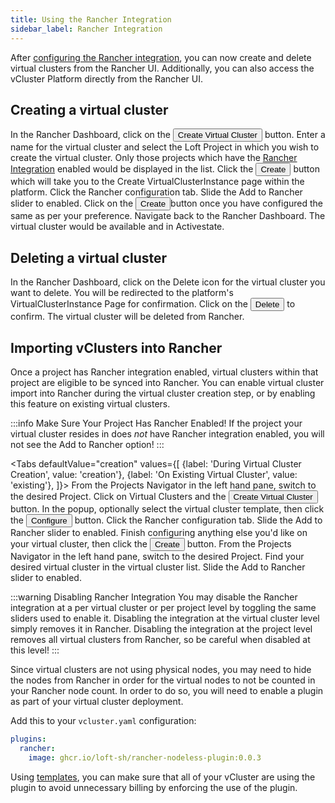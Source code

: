 ```yaml
---
title: Using the Rancher Integration
sidebar_label: Rancher Integration
---
```



After [configuring the Rancher integration](./configuration), you can now create and delete virtual clusters from the Rancher UI. Additionally, you can also access the vCluster Platform directly from the Rancher UI.

## Creating a virtual cluster
<Flow id="rancher-plugin-create-vcluster">
  <Step>
    In the Rancher Dashboard, click on the <Button>Create Virtual Cluster</Button> button.
  </Step>
  <Step>
    Enter a name for the virtual cluster and select the Loft Project in which you wish to create the virtual cluster. Only those projects which have the <a href="./configuration/#project-based-rancher-integration">Rancher Integration</a> enabled would be displayed in the list.
  </Step>
  <Step>
    Click the <Button>Create</Button> button which will take you to the <Label>Create VirtualClusterInstance</Label> page within the platform.
  </Step>
  <Step>
    Click the <Label>Rancher</Label> configuration tab.
  </Step>
  <Step>
    Slide the <Label>Add to Rancher</Label> slider to enabled.
  </Step>
  <Step>
    Click on the <Button>Create</Button>button once you have configured the same as per your preference.
  </Step>
  <Step>
    Navigate back to the Rancher Dashboard. The virtual cluster would be available and in <Label>Active</Label>state.
  </Step>
</Flow>

## Deleting a virtual cluster
<Flow id="rancher-plugin-delete-vcluster">
  <Step>
    In the Rancher Dashboard, click on the Delete icon for the virtual cluster you want to delete.
  </Step>
  <Step>
    You will be redirected to the platform's VirtualClusterInstance Page for confirmation.
  </Step>
  <Step>
    Click on the <Button>Delete</Button> to confirm. The virtual cluster will be deleted from Rancher.
  </Step>
</Flow>

## Importing vClusters into Rancher
Once a project has Rancher integration enabled, virtual clusters within that project are eligible to be
synced into Rancher. You can enable virtual cluster import into Rancher during the virtual cluster creation step, or by enabling this feature on existing
virtual clusters.

:::info Make Sure Your Project Has Rancher Enabled!
If the project your virtual cluster resides in does *not* have Rancher integration enabled, you
will not see the Add to Rancher option!
:::

<Tabs
    defaultValue="creation"
    values={[
        {label: 'During Virtual Cluster Creation', value: 'creation'},
        {label: 'On Existing Virtual Cluster', value: 'existing'},
    ]}>
    <TabItem value="creation">
        <Flow id="enable-rancher-import-creation">
            <Step>
                From the Projects Navigator in the left hand pane, switch to the desired Project.
            </Step>
            <Step>
                Click on Virtual Clusters and the <Button>Create Virtual Cluster</Button> button.
            </Step>
            <Step>
                In the popup, optionally select the virtual cluster template, then click the
                <Button>Configure</Button> button.
            </Step>
            <Step>
                Click the <Label>Rancher</Label> configuration tab.
            </Step>
            <Step>
                Slide the <Label>Add to Rancher</Label> slider to enabled.
            </Step>
            <Step>
                Finish configuring anything else you'd like on your virtual cluster, then click the
                <Button>Create</Button> button.
            </Step>
        </Flow>
    </TabItem>
    <TabItem value="existing">
        <Flow id="enable-rancher-import-existing">
            <Step>
                From the Projects Navigator in the left hand pane, switch to the desired Project.
            </Step>
            <Step>
                Find your desired virtual cluster in the virtual cluster list. Slide the
                <Label>Add to Rancher</Label> slider to enabled.
            </Step>
        </Flow>
    </TabItem>
</Tabs>

:::warning Disabling Rancher Integration
You may disable the Rancher integration at a per virtual cluster or per project level by toggling the same sliders
used to enable it. Disabling the integration at the virtual cluster level simply removes it in Rancher.
Disabling the integration at the project level removes all virtual clusters from Rancher, so be careful
when disabled at this level!
:::

Since virtual clusters are not using physical nodes, you may need to hide the nodes from Rancher in order for the
virtual nodes to not be counted in your Rancher node count. In order to do so, you will need to enable a plugin as
part of your virtual cluster deployment.

Add this to your `vcluster.yaml` configuration:

```yaml
plugins:
  rancher:
    image: ghcr.io/loft-sh/rancher-nodeless-plugin:0.0.3
```

Using [templates](https://www.vcluster.com/docs/platform/templates/create?x0=1), you can make sure that all of your vCluster are
using the plugin to avoid unnecessary billing by enforcing the use of the plugin.
